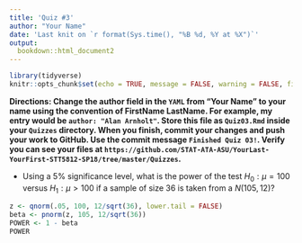 ```yaml
---
title: 'Quiz #3'
author: "Your Name"
date: 'Last knit on `r format(Sys.time(), "%B %d, %Y at %X")`'
output: 
  bookdown::html_document2
---
```


```r
library(tidyverse)
knitr::opts_chunk$set(echo = TRUE, message = FALSE, warning = FALSE, fig.align = "center", comment = NA, fig.height = 3.5)
```

**Directions: Change the author field in the `YAML` from "Your Name" to your name using the convention of FirstName LastName. For example, my entry would be `author: "Alan Arnholt"`.   Store this file as `Quiz03.Rmd` inside your `Quizzes` directory.  When you finish, commit your changes and push your work to GitHub.  Use the commit message `Finished Quiz 03!`.  Verify you can see your files at `https://github.com/STAT-ATA-ASU/YourLast-YourFirst-STT5812-SP18/tree/master/Quizzes`.**

* Using a 5% significance level, what is the power of the test $H_0: \mu = 100$ versus $H_1: \mu > 100$ if a sample of size 36 is taken from a $N(105, 12)$?  

```r
z <- qnorm(.05, 100, 12/sqrt(36), lower.tail = FALSE)
beta <- pnorm(z, 105, 12/sqrt(36))
POWER <- 1 - beta
POWER
```
